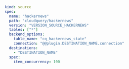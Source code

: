 ```yaml copy
kind: source
spec:
  name: "hackernews"
  path: "cloudquery/hackernews"
  version: "VERSION_SOURCE_HACKERNEWS"
  tables: ["*"]
  backend_options:
    table_name: "cq_hackernews_state"
    connection: "@@plugin.DESTINATION_NAME.connection"
  destinations:
    - "DESTINATION_NAME"
  spec:
    item_concurrency: 100
```
